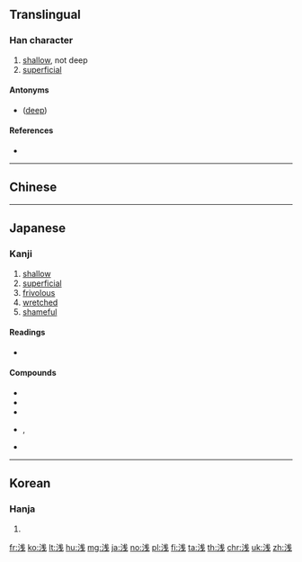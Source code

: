 {{character info/new}}
{{also|淺}}
==Translingual==
{{Han simplified forms|淺|浅|浅}}

===Han character===
{{Han char|rn=85|rad=水|as=05|asj=06|snj=9|sn=8|four=|canj=EIJ}}

# [[shallow]], not deep
# [[superficial]]

====Antonyms====
* {{l|mul|深}} ([[deep]])

====References====
* {{Han ref|kx=0619.121|dkj=17452|hdz=31579.010|uh=6D45|ud=27973}}

----

==Chinese==
{{zh-see|淺}}

----

==Japanese==

===Kanji===
{{ja-kanji|grade=4|rs=水06}}

# [[shallow]]
# [[superficial]]
# [[frivolous]]
# [[wretched]]
# [[shameful]]

====Readings====
* {{ja-readings|on=[[せん]] (sen)|kun=[[あさい]] (asai)}}

====Compounds====
* {{ja-l|浅学}}
* {{ja-l|浅薄}}
* {{ja-l|浅慮}}
* {{ja-l|浅葱}}, {{ja-l|浅葱色}}
* {{ja-l|浅瀬}}

----

==Korean==

===Hanja===
{{ko-hanja|hangeul=천|eumhun=|rv=cheon|mr=ch'ŏn|y=chen}}

# {{defn|lang=ko|sort=水06}}

[[fr:浅]]
[[ko:浅]]
[[lt:浅]]
[[hu:浅]]
[[mg:浅]]
[[ja:浅]]
[[no:浅]]
[[pl:浅]]
[[fi:浅]]
[[ta:浅]]
[[th:浅]]
[[chr:浅]]
[[uk:浅]]
[[zh:浅]]